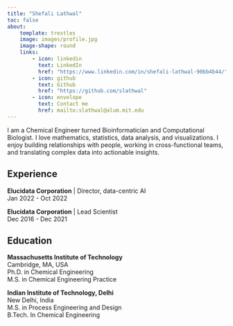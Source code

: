```yaml
---
title: "Shefali Lathwal"
toc: false
about: 
    template: trestles
    image: images/profile.jpg
    image-shape: round
    links:
        - icon: linkedin
          text: LinkedIn
          href: "https://www.linkedin.com/in/shefali-lathwal-90bb4b44/"
        - icon: github
          text: Github 
          href: "https://github.com/slathwal"
        - icon: envelope
          text: Contact me
          href: mailto:slathwal@alum.mit.edu
---
```

I am a Chemical Engineer turned Bioinformatician and Computational Biologist. I love mathematics, statistics, data analysis, and visualizations. I enjoy building relationships with people, working in cross-functional teams, and translating complex data into actionable insights.

## Experience
**Elucidata Corporation** | Director, data-centric AI  
Jan 2022 - Oct 2022

**Elucidata Corporation** | Lead Scientist  
Dec 2016 - Dec 2021

## Education
**Massachusetts Institute of Technology**  
Cambridge, MA, USA  
Ph.D. in Chemical Engineering  
M.S. in Chemical Engineering Practice

**Indian Institute of Technology, Delhi**  
New Delhi, India  
M.S. in Process Engineering and Design  
B.Tech. In Chemical Engineering